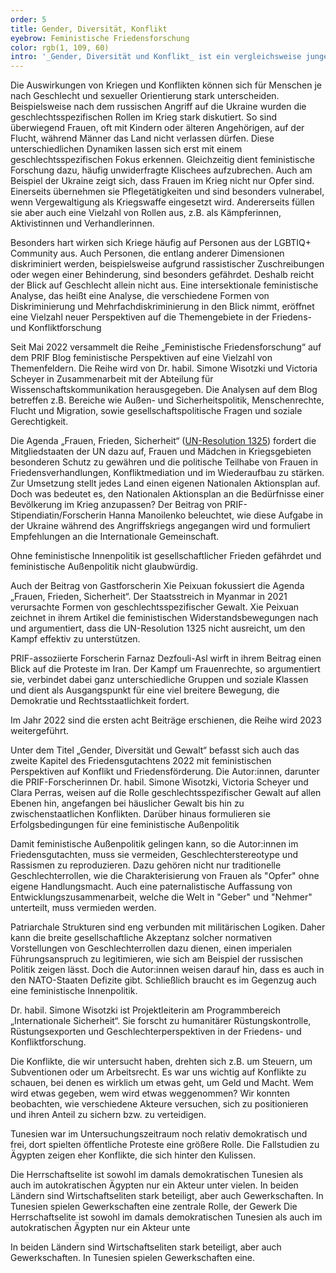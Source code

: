 ```yaml
---
order: 5
title: Gender, Diversität, Konflikt
eyebrow: Feministische Friedensforschung
color: rgb(1, 109, 60)
intro: '_Gender, Diversität und Konflikt_ ist ein vergleichsweise junges Querschnittsthema in der Forschung von PRIF. In 2022 hat sich in diesem Bereich einiges bewegt: Eine PRIF-Blogreihe versammelt seit 2022 diverse feministische Perspektiven. Ein neues Projekt erforscht den Umgang mit Rückschritten bei der Realisierung gendersensibler Menschenrechte im Peacebuilding. Nicht zuletzt war feministische Friedensforschung auch Thema im Friedensgutachten und weiterer Aktivitäten im Bereich Politikberatung und Transfer.'
---
```


<Leadin>Die Auswirkungen von Kriegen</Leadin> und Konflikten können sich für Menschen je nach Geschlecht und sexueller Orientierung stark unterscheiden.
Beispielsweise nach dem russischen Angriff auf die Ukraine wurden die geschlechtsspezifischen Rollen im Krieg stark diskutiert. So sind überwiegend Frauen,
oft mit Kindern oder älteren Angehörigen, auf der Flucht, während Männer das Land nicht verlassen dürfen. Diese unterschiedlichen Dynamiken lassen sich
erst mit einem geschlechtsspezifischen Fokus erkennen. Gleichzeitig dient feministische Forschung dazu, häufig unwiderfragte Klischees aufzubrechen. Auch
am Beispiel der Ukraine zeigt sich, dass Frauen im Krieg nicht nur Opfer sind. Einerseits übernehmen sie Pflegetätigkeiten und sind besonders vulnerabel,
wenn Vergewaltigung als Kriegswaffe eingesetzt wird. Andererseits füllen sie aber auch eine Vielzahl von Rollen aus, z.B. als Kämpferinnen, Aktivistinnen
und Verhandlerinnen.

Besonders hart wirken sich Kriege häufig auf Personen aus der LGBTIQ+ Community aus. Auch Personen, die entlang anderer Dimensionen diskriminiert werden, beispielsweise aufgrund rassistischer Zuschreibungen oder wegen einer Behinderung, sind besonders gefährdet. Deshalb reicht der Blick auf Geschlecht allein nicht aus. Eine intersektionale feministische Analyse, das heißt eine Analyse, die verschiedene Formen von Diskriminierung und Mehrfachdiskriminierung in den Blick nimmt, eröffnet eine Vielzahl neuer Perspektiven auf die Themengebiete in der Friedens- und Konfliktforschung

Seit Mai 2022 versammelt die Reihe „Feministische Friedensforschung“ auf dem PRIF Blog feministische Perspektiven auf eine Vielzahl von Themenfeldern. Die Reihe wird von Dr. habil. Simone Wisotzki und Victoria Scheyer in Zusammenarbeit mit der Abteilung für Wissenschaftskommunikation herausgegeben. Die Analysen auf dem Blog betreffen z.B. Bereiche wie Außen- und Sicherheitspolitik, Menschenrechte, Flucht und Migration, sowie gesellschaftspolitische Fragen und soziale Gerechtigkeit.

Die Agenda „Frauen, Frieden, Sicherheit“ ([UN-Resolution 1325](<https://undocs.org/Home/Mobile?FinalSymbol=S%2FRES%2F1325(2000)>)) fordert die Mitgliedstaaten der UN dazu auf, Frauen und Mädchen in Kriegsgebieten besonderen Schutz zu gewähren und die politische Teilhabe von Frauen in Friedensverhandlungen, Konfliktmediation und im Wiederaufbau zu stärken. Zur Umsetzung stellt jedes Land einen eigenen Nationalen Aktionsplan auf. Doch was bedeutet es, den Nationalen Aktionsplan an die Bedürfnisse einer Bevölkerung im Krieg anzupassen? Der Beitrag von PRIF-Stipendiatin/Forscherin Hanna Manoilenko beleuchtet, wie diese Aufgabe in der Ukraine während des Angriffskriegs angegangen wird und formuliert Empfehlungen an die Internationale Gemeinschaft.

<Quote cite="Friedensgutachten 2023, S. 85">

Ohne feministische Innenpolitik ist gesellschaftlicher Frieden gefährdet und feministische Außenpolitik nicht glaubwürdig.

</Quote>

Auch der Beitrag von Gastforscherin Xie Peixuan fokussiert die Agenda „Frauen, Frieden, Sicherheit“. Der Staatsstreich in Myanmar in 2021 verursachte Formen von geschlechtsspezifischer Gewalt. Xie Peixuan zeichnet in ihrem Artikel die feministischen Widerstandsbewegungen nach und argumentiert, dass die UN-Resolution 1325 nicht ausreicht, um den Kampf effektiv zu unterstützen.

PRIF-assoziierte Forscherin Farnaz Dezfouli-Asl wirft in ihrem Beitrag einen Blick auf die Proteste im Iran. Der Kampf um Frauenrechte, so argumentiert sie, verbindet dabei ganz unterschiedliche Gruppen und soziale Klassen und dient als Ausgangspunkt für eine viel breitere Bewegung, die Demokratie und Rechtsstaatlichkeit fordert.

Im Jahr 2022 sind die ersten acht Beiträge erschienen, die Reihe wird 2023 weitergeführt.

Unter dem Titel „Gender, Diversität und Gewalt“ befasst sich auch das zweite Kapitel des Friedensgutachtens 2022 mit feministischen Perspektiven auf Konflikt und Friedensförderung. Die Autor:innen, darunter die PRIF-Forscherinnen Dr. habil. Simone Wisotzki, Victoria Scheyer und Clara Perras, weisen auf die Rolle geschlechtsspezifischer Gewalt auf allen Ebenen hin, angefangen bei häuslicher Gewalt bis hin zu zwischenstaatlichen Konflikten. Darüber hinaus formulieren sie Erfolgsbedingungen für eine feministische Außenpolitik

Damit feministische Außenpolitik gelingen kann, so die Autor:innen im Friedensgutachten, muss sie vermeiden, Geschlechterstereotype und Rassismen zu reproduzieren. Dazu gehören nicht nur traditionelle Geschlechterrollen, wie die Charakterisierung von Frauen als "Opfer" ohne eigene Handlungsmacht. Auch eine paternalistische Auffassung von Entwicklungszusammenarbeit, welche die Welt in
"Geber" und "Nehmer" unterteilt, muss vermieden werden.

Patriarchale Strukturen sind eng verbunden mit militärischen Logiken. Daher kann die breite gesellschaftliche Akzeptanz solcher normativen Vorstellungen von Geschlechterrollen dazu dienen, einen imperialen Führungsanspruch zu legitimieren, wie sich am Beispiel der russischen Politik zeigen lässt. Doch die Autor:innen weisen darauf hin, dass es auch in den NATO-Staaten Defizite gibt. Schließlich braucht es im Gegenzug auch eine feministische Innenpolitik.

<Interview title="Im Interview: Simonoe Wisotzki">

<InterviewParticipant name="Simonoe Wisotzki" image="assets/junk.jpg">

Dr. habil. Simone Wisotzki ist Projektleiterin am Programmbereich „Internationale Sicherheit“. Sie forscht zu humanitärer Rüstungskontrolle, Rüstungsexporten und Geschlechterperspektiven in der Friedens- und Konfliktforschung.

</InterviewParticipant>

<InterviewQuestion q="Seit März 2022 arbeiten Sie an dem Projekt „Widerstände und Rückschritte in der Rea lisierung von gendersensiblen Menschenrechten im Peacebuilding“, das von der Deutschen Stiftung Friedensforschung (DSF) gefördert wird. Worum geht es?">

Die Konflikte, die wir untersucht haben, drehten sich z.B. um Steuern, um Subventionen oder um Arbeitsrecht. Es war uns wichtig auf Konflikte zu schauen, bei denen es wirklich um etwas geht, um Geld und Macht. Wem wird etwas gegeben, wem wird etwas weggenommen? Wir konnten beobachten, wie verschiedene Akteure versuchen, sich zu positionieren und ihren Anteil zu sichern bzw. zu verteidigen.

Tunesien war im Untersuchungszeitraum noch relativ demokratisch und frei, dort spielten öffentliche Proteste eine größere Rolle. Die Fallstudien zu Ägypten zeigen eher Konflikte, die sich hinter den Kulissen.

</InterviewQuestion>

<InterviewQuestion q="Der Begriff Feministische Außenpolitik hat in den letzten Jahren deutlich an Prominenz gewonnen. Sehen Sie hier Fortschritte?">

Die Herrschaftselite ist sowohl im damals demokratischen Tunesien als auch im autokratischen Ägypten nur ein Akteur unter vielen. In beiden Ländern sind Wirtschaftseliten stark beteiligt, aber auch Gewerkschaften. In Tunesien spielen Gewerkschaften eine zentrale Rolle, der Gewerk Die Herrschaftselite ist sowohl im damals demokratischen Tunesien als auch im autokratischen Ägypten nur ein Akteur unte

</InterviewQuestion>

<InterviewQuestion q="Gibt es etwas, das an feministischer Forschung häufig missverstanden wird?">

In beiden Ländern sind Wirtschaftseliten stark beteiligt, aber auch Gewerkschaften. In Tunesien spielen Gewerkschaften eine.

</InterviewQuestion>

</Interview>
